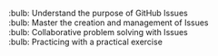 :bulb: Understand the purpose of GitHub Issues<br>\newline{}
:bulb: Master the creation and management of Issues<br>\newline{}
:bulb: Collaborative problem solving with Issues<br>\newline{}
:bulb: Practicing with a practical exercise<br>